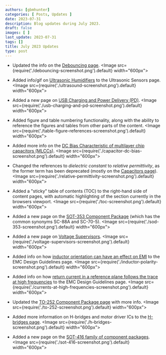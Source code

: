 ```yaml
---
authors: [gbmhunter]
categories: [ Posts, Updates ]
date: 2023-07-31
description: Blog updates during July 2023.
draft: false
images: [ ]
last_update: 2023-07-31
tags: []
title: July 2023 Updates
type: post
---
```


* Updated the info on the [Debouncing page](/electronics/circuit-design/debouncing/).
    <Image src={require('./debouncing-screenshot.png').default} width="600px"></Image>

* Added info/gif on [Ultrasonic Humidifiers](/electronics/components/sensors/ultrasonic-sensors/#ultrasonic-humidifiers) to the Ultrasonic Sensors page.
    <Image src={require('./ultrasound-screenshot.png').default} width="600px"></Image>

* Added a new page on [USB Charging and Power Delivery (PD)](/electronics/communication-protocols/usb-protocol/usb-charging-and-power-delivery/).
    <Image src={require('./usb-charging-and-pd-screenshot.png').default} width="600px"></Image>

* Added figure and table numbering functionality, along with the ability to reference the figures and tables from other parts of the content.
    <Image src={require('./table-figure-references-screenshot.png').default} width="600px"></Image>

* Added more info on the [DC Bias Characteristic of multilayer chip capacitors (MLCCs)](/electronics/components/capacitors/#dc-bias-characteristic-1).
    <Image src={require('./capacitor-dc-bias-screenshot.png').default} width="600px"></Image>

* Changed the references to _dielectric constant_ to _relative permittivity_, as the former term has been deprecated (mostly on the [Capacitors page](/electronics/components/capacitors/)). 
    <Image src={require('./relative-permittivity-screenshot.png').default} width="600px"></Image>

* Added a "sticky" table of contents (TOC) to the right-hand side of content pages, with automatic highlighting of the section currently in the browsers viewport.
    <Image src={require('./toc-screenshot.png').default} width="600px"></Image>

* Added a new page on the [SOT-353 Component Package](/pcb-design/component-packages/sod-353-component-package/) (which has the common synonyms SC-88A and SC-70-5).
    <Image src={require('./sod-353-screenshot.png').default} width="600px"></Image>

* Added a new page on [Voltage Supervisors](/electronics/components/voltage-supervisors/).
    <Image src={require('./voltage-supervisors-screenshot.png').default} width="600px"></Image>

* Added info on how [inductor orientation can have an effect on EMI](/electronics/electromagnetic-compatibility-emc/emc-design-guidelines/#inductor-polarity) to the EMC Design Guidelines page.
    <Image src={require('./inductor-polarity-screenshot.png').default} width="600px"></Image>

* Added info on how [return current in a reference plane follows the trace at high frequencies](/electronics/electromagnetic-compatibility-emc/emc-design-guidelines/#solid-reference-planes-under-traces) to the EMC Design Guidelines page. 
    <Image src={require('./currents-at-high-frequencies-screenshot.png').default} width="600px"></Image>

* Updated the [TO-252 Component Package page](/pcb-design/component-packages/to-252-component-package/) with more info.
    <Image src={require('./to-252-screenshot.png').default} width="600px"></Image>

* Added more information on H-bridges and motor driver ICs to the [H-bridges page](/electronics/components/h-bridges/).
    <Image src={require('./h-bridges-screenshot.png').default} width="600px"></Image>

* Added a new page on the [SOT-416 family of component packages](/pcb-design/component-packages/sot-416-component-package/).
    <Image src={require('./sot-416-screenshot.png').default} width="600px"></Image>
